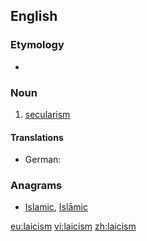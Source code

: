 ==English==

===Etymology===
*{{suffix|laic|ism}}

===Noun===
{{en-noun|-}}

# [[secularism]]

====Translations====
{{trans-top|secularism}}
* German: {{t+|de|Laizismus|m}}
{{trans-mid}}
{{trans-bottom}}

===Anagrams===
* [[Islamic#English|Islamic]], [[Islāmic#English|Islāmic]]

[[eu:laicism]]
[[vi:laicism]]
[[zh:laicism]]